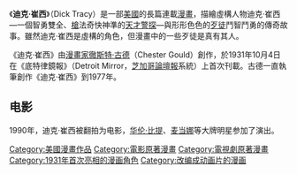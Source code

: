 {{noteTA
|1=zh-hans:狄克·特雷西;zh-hk:迪克·崔西;zh-tw:狄克·崔西;
|2=zh-hans:狄克;zh-hk:迪克;zh-tw:狄克;
|3=zh-hans:沃伦·比蒂; zh-hant:華倫·比提;
|4=zh-hans:麦当娜;zh-hk:麥當娜;zh-tw:瑪丹娜;
}}
{{about|美国漫画小说|1990年的美国电影|迪克·特雷西}}
{{Infobox comic strip
| title      = 迪克·崔西
| image      = 迪克·崔西封面.jpg
| image_size = 200px
| caption    = [[译林出版社|译林出版社]]引进的《侦探特雷西》（Dick Tracy）
| creator    = [[徹斯特·古德|徹斯特·古德]]<br>（原著）
| current    = [[迪克·洛赫尔|迪克·洛赫尔]]<br>（现作者）<br>吉姆·布罗兹曼<br>（现画家）
| status     = 连载中
| syndicate  = [[论坛媒体服务公司|论坛媒体服务公司]]
<!-- 未知參數 | comictype  = print -->
| genre      = 动作，冒险
| first      = 1931年10月4日
| last       = 
}}
《'''迪克·崔西'''》（Dick Tracy）是一部[[美國|美國]]的長篇連載[[漫畫|漫畫]]，描繪虛構人物迪克·崔西—一個智勇雙全、[[槍|槍]]法奇快神準的[[天才|天才]][[警探|警探]]—與形形色色的[[歹徒|歹徒]]鬥智鬥勇的傳奇故事。雖然迪克·崔西是虛構的角色，但漫畫中的一些歹徒是真有其人。

《迪克·崔西》由[[漫畫家|漫畫家]][[徹斯特·古德|徹斯特·古德]]（Chester Gould）創作，於1931年10月4日在《底特律鏡報》（Detroit Mirror，[[芝加哥論壇報|芝加哥論壇報]]系統）上首次刊載。古德一直執筆創作《迪克·崔西》到1977年。

==电影==
{{main|迪克·特雷西}}
1990年，迪克·崔西被翻拍为电影，[[华伦·比提|华伦·比提]]、[[麦当娜|麦当娜]]等大牌明星参加了演出。
{{美国漫画小作品}}

[[Category:美國漫畫作品|Category:美國漫畫作品]]
[[Category:電影原著漫畫|Category:電影原著漫畫]]
[[Category:電視劇原著漫畫|Category:電視劇原著漫畫]]
[[Category:1931年首次亮相的漫画角色|Category:1931年首次亮相的漫画角色]]
[[Category:改编成动画片的漫画|Category:改编成动画片的漫画]]